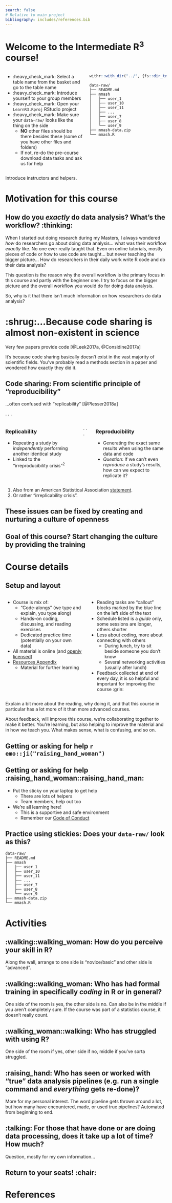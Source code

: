 ```yaml
---
search: false
# Relative to main project
bibliography: includes/references.bib
---
```


# Welcome to the Intermediate R^3^ course!

::: columns
::: {.column width="50%"}
-   :heavy_check_mark: Select a table name from the basket and go to the
    table name
-   :heavy_check_mark: Introduce yourself to your group members
-   :heavy_check_mark: Open your `LearnR3.Rproj` RStudio project
-   :heavy_check_mark: Make sure your `data-raw/` looks like the thing
    on the side
    -   **NO** other files should be there besides these (some of you
        have other files and folders)
    -   If not, re-do the pre-course download data tasks and ask us for
        help
:::

::: {.column width="50%"}
```r
withr::with_dir("../", {fs::dir_tree("data-raw/", recurse = 1)})
```

``` text
data-raw/
├── README.md
├── mmash
│   ├── user_1
│   ├── user_10
│   ├── user_11
│   ├── ...
│   ├── user_7
│   ├── user_8
│   └── user_9
├── mmash-data.zip
└── mmash.R
```
:::
:::

::: notes
Introduce instructors and helpers.
:::

# Motivation for this course {.center}

## How do you *exactly* do data analysis? What's the workflow? :thinking: {.center}

::: notes
When I started out doing research during my Masters, I always wondered
*how* do researchers go about doing data analysis... what was their
workflow *exactly* like. No one ever really taught that. Even on online
tutorials, mostly pieces of code or how to use code are taught... but
never teaching the bigger picture... How do researchers in their daily
work write R code and do their data analysis?

This question is the reason why the overall workflow is the primary
focus in this course and partly with the beginner one. I try to focus on
the bigger picture and the overall workflow you would do for doing data
analysis.

So, why is it that there isn't much information on how researchers do
data analysis?
:::

# :shrug:...Because code sharing is almost non-existent in science {.center}

::: aside
Very few papers provide code [@Leek2017a, @Considine2017a]
:::

::: notes
It's because code sharing basically doesn't exist in the vast majority
of scientific fields. You've probably read a methods section in a paper
and wondered how exactly they did it.
:::

## Code sharing: From scientific principle of "reproducibility" {.center}

...often confused with "replicability" [@Plesser2018a]

. . .

::: columns
::: {.column width="50%"}
### Replicability

-   Repeating a study by *independently* performing another identical
    study
-   Linked to the "irreproducibility crisis"<sup>2</sup>
:::

. . .

::: {.column width="50%"}
### Reproducibility

-   Generating the exact same results when using the same data and code
-   *Question*: If we can't even *reproduce* a study's results, how can
    we expect to replicate it?
:::
:::

::: aside
1.  Also from an American Statistical Association
    [statement](https://www.amstat.org/asa/files/pdfs/POL-ReproducibleResearchRecommendations.pdf).
2.  Or rather "irreplicability crisis".
:::

## These issues can be fixed by creating and nurturing a culture of openness {.center}

## Goal of this course? Start changing the culture by providing the training {.center}

# Course details

## Setup and layout {.smaller}

::: columns
::: {.column width="50%"}
-   Course is mix of:
    -   "Code-alongs" (we type and explain, you type along)
    -   Hands-on coding, discussing, and reading exercises
    -   Dedicated practice time (potentially on your own data)
-   All material is online (and [openly
    licensed](https://r-cubed-intro.rostools.org/LICENSE.html))
-   [Resources Appendix](https://guides.rostools.org/learning.html)
    -   Material for further learning
:::

::: {.column width="50%"}
-   Reading tasks are "callout" blocks marked by the blue line on the
    left side of the text
-   Schedule listed is a *guide* only, some sessions are longer, others
    shorter
-   Less about coding, more about connecting with others
    -   During lunch, try to sit beside someone you don't know
    -   Several networking activities (usually after lunch)
-   Feedback collected at end of every day, it is so helpful and
    important for improving the course :grin:
:::
:::

::: notes
Explain a bit more about the reading, why doing it, and that this course
in particular has a lot more of it than more advanced courses.

About feedback, will improve this course, we're collaborating together
to make it better. You're learning, but also helping to improve the
material and in how we teach you. What makes sense, what is confusing,
and so on.
:::

## Getting or asking for help `r emo::ji("raising_hand_woman")`

## Getting or asking for help :raising_hand_woman::raising_hand_man: {.smaller}

-   Put the sticky on your laptop to get help
    -   There are lots of helpers
    -   Team members, help out too
-   We're all learning here!
    -   This is a supportive and safe environment
    -   Remember our [Code of Conduct](conduct.html)

## Practice using stickies: Does your `data-raw/` look as this? {.center}

``` text
data-raw/
├── README.md
├── mmash
│   ├── user_1
│   ├── user_10
│   ├── user_11
│   ├── ...
│   ├── user_7
│   ├── user_8
│   └── user_9
├── mmash-data.zip
└── mmash.R
```

# Activities

## :walking::walking_woman: How do you perceive your skill in R? {.center}

::: notes
Along the wall, arrange to one side is "novice/basic" and other side is
"advanced".
:::

## :walking::walking_woman: Who has had formal training in specifically *coding* in R or in general? {.center}

::: notes
One side of the room is yes, the other side is no. Can also be in the
middle if you aren't completely sure. If the course was part of a
statistics course, it doesn't really count.
:::

## :walking_woman::walking: Who has struggled with using R? {.center}

::: notes
One side of the room if yes, other side if no, middle if you've sorta
struggled.
:::

## :raising_hand: Who has seen or worked with "true" data analysis pipelines (e.g. run a single command and *everything* gets re-done)?

::: notes
More for my personal interest. The word pipeline gets thrown around a
lot, but how many have encountered, made, or used true pipelines?
Automated from beginning to end.
:::

## :talking: For those that have done or are doing data processing, does it take up a lot of time? How much? {.center}

::: notes
Question, mostly for my own information...
:::

## Return to your seats! :chair: {.center}

# References
